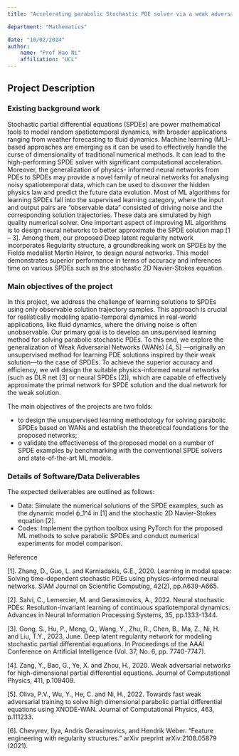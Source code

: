 ```yaml
---
title: "Accelerating parabolic Stochastic PDE solver via a weak adversarial network approach"

department: "Mathematics"

date: "10/02/2024"
author: 
    name: "Prof Hao Ni"
    affiliation: "UCL"
---
```

## Project Description

### Existing background work


Stochastic partial differential equations (SPDEs) are power mathematical tools to model random spatiotemporal dynamics, with broader applications ranging from weather forecasting to fluid dynamics.  Machine learning (ML)-based approaches are emerging as it can be used to effectively handle the curse of dimensionality of traditional numerical methods. It can lead to the high-performing SPDE solver with significant computational acceleration. Moreover, the generalization of physics- informed neural networks from PDEs to SPDEs may provide a novel family of neural networks for analysing noisy spatiotemporal data, which can be used to discover the hidden physics law and predict the future data evolution. 
Most of ML algorithms for learning SPDEs fall into the supervised learning category, where the input and output pairs are “observable data” consisted of driving noise and the corresponding solution trajectories. These data are simulated by high quality numerical solver. One important aspect of improving ML algorithms is to design neural networks to better approximate the SPDE solution map [1 – 3]. Among them, our proposed Deep latent regularity network incorporates Regularity structure, a groundbreaking work on SPDEs by the Fields medallist Martin Hairer, to design neural networks. This model demonstrates superior performance in terms of accuracy and inferences time on various SPDEs such as the stochastic 2D Navier-Stokes equation. 


### Main objectives of the project

In this project, we address the challenge of learning solutions to SPDEs using only observable solution trajectory samples. This approach is crucial for realistically modeling spatio-temporal dynamics in real-world applications, like fluid dynamics, where the driving noise is often unobservable. Our primary goal is to develop an unsupervised learning method for solving parabolic stochastic PDEs. To this end, we explore the generalization of Weak Adversarial Networks (WANs) [4, 5] —originally an unsupervised method for learning PDE solutions inspired by their weak solution—to the case of SPDEs. To achieve the superior accuracy and efficiency, we will design the suitable physics-informed neural networks (such as DLR net [3] or neural SPDEs [2]), which are capable of effectively approximate the primal network for SPDE solution and the dual network for the weak solution.  
 
The main objectives of the projects are two folds:

- to design the unsupervised learning methodology for solving parabolic SPDEs based on WANs and establish the theoretical foundations for the proposed networks; 
- o validate the effectiveness of the proposed model on a number of SPDE examples by benchmarking with the conventional SPDE solvers and state-of-the-art ML models.   

### Details of Software/Data Deliverables

The expected deliverables are outlined as follows:

- Data: Simulate the numerical solutions of the SPDE examples, such as the dynamic model ϕ_1^4 in [1] and the stochastic 2D Navier-Stokes equation [2]. 
- Codes: Implement the python toolbox using PyTorch for the proposed ML methods to solve parabolic SPDEs and conduct numerical experiments for model comparison.

Reference

[1].	Zhang, D., Guo, L. and Karniadakis, G.E., 2020. Learning in modal space: Solving time-dependent stochastic PDEs using physics-informed neural networks. SIAM Journal on Scientific Computing, 42(2), pp.A639-A665.

[2].	Salvi, C., Lemercier, M. and Gerasimovics, A., 2022. Neural stochastic PDEs: Resolution-invariant learning of continuous spatiotemporal dynamics. Advances in Neural Information Processing Systems, 35, pp.1333-1344. 

[3].	Gong, S., Hu, P., Meng, Q., Wang, Y., Zhu, R., Chen, B., Ma, Z., Ni, H. and Liu, T.Y., 2023, June. Deep latent regularity network for modeling stochastic partial differential equations. In Proceedings of the AAAI Conference on Artificial Intelligence (Vol. 37, No. 6, pp. 7740-7747).

[4].	Zang, Y., Bao, G., Ye, X. and Zhou, H., 2020. Weak adversarial networks for high-dimensional partial differential equations. Journal of Computational Physics, 411, p.109409.

[5].	Oliva, P.V., Wu, Y., He, C. and Ni, H., 2022. Towards fast weak adversarial training to solve high dimensional parabolic partial differential equations using XNODE-WAN. Journal of Computational Physics, 463, p.111233.

[6].	Chevyrev, Ilya, Andris Gerasimovics, and Hendrik Weber. "Feature engineering with regularity structures." arXiv preprint arXiv:2108.05879 (2021).